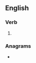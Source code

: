 ==English==

===Verb===
{{head|en|verb form}}

# {{en-third-person singular of|flame out}}

===Anagrams===
* {{anagrams|en|flame-outs|flameouts}}